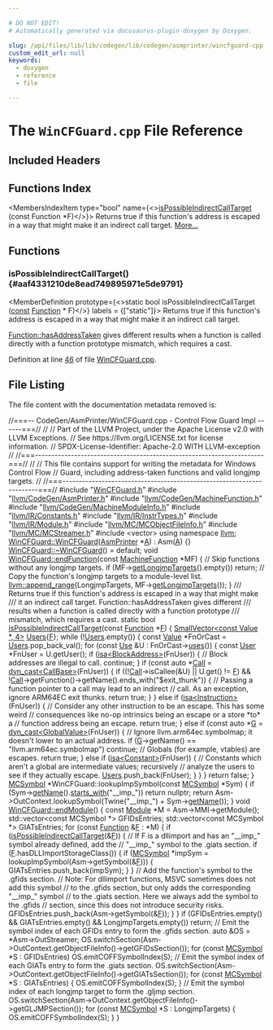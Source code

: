 ```yaml
---

# DO NOT EDIT!
# Automatically generated via docusaurus-plugin-doxygen by Doxygen.

slug: /api/files/lib/lib/codegen/lib/codegen/asmprinter/wincfguard-cpp
custom_edit_url: null
keywords:
  - doxygen
  - reference
  - file

---
```





# The `WinCFGuard.cpp` File Reference

<DoxygenPage pluginConfig={pluginConfig}>



## Included Headers

<IncludesList>
<IncludesListItem
  filePath="WinCFGuard.h"
  permalink="/docs/api/files/lib/lib/codegen/lib/codegen/asmprinter/wincfguard-h"
  isLocal="true" />
<IncludesListItem
  filePath="llvm/CodeGen/AsmPrinter.h"
  permalink="/docs/api/files/include/include/llvm/include/llvm/codegen/asmprinter-h"
  isLocal="true" />
<IncludesListItem
  filePath="llvm/CodeGen/MachineFunction.h"
  permalink="/docs/api/files/include/include/llvm/include/llvm/codegen/machinefunction-h"
  isLocal="true" />
<IncludesListItem
  filePath="llvm/CodeGen/MachineModuleInfo.h"
  permalink="/docs/api/files/include/include/llvm/include/llvm/codegen/machinemoduleinfo-h"
  isLocal="true" />
<IncludesListItem
  filePath="llvm/IR/Constants.h"
  permalink="/docs/api/files/include/include/llvm/include/llvm/ir/constants-h"
  isLocal="true" />
<IncludesListItem
  filePath="llvm/IR/InstrTypes.h"
  permalink="/docs/api/files/include/include/llvm/include/llvm/ir/instrtypes-h"
  isLocal="true" />
<IncludesListItem
  filePath="llvm/IR/Module.h"
  permalink="/docs/api/files/include/include/llvm/include/llvm/ir/module-h"
  isLocal="true" />
<IncludesListItem
  filePath="llvm/MC/MCObjectFileInfo.h"
  permalink="/docs/api/files/include/include/llvm/include/llvm/mc/mcobjectfileinfo-h"
  isLocal="true" />
<IncludesListItem
  filePath="llvm/MC/MCStreamer.h"
  permalink="/docs/api/files/include/include/llvm/include/llvm/mc/mcstreamer-h"
  isLocal="true" />
<IncludesListItem
  filePath="vector"
  permalink=""
  isLocal="false" />
</IncludesList>

## Functions Index

<MembersIndex>

<MembersIndexItem
  type="bool"
  name={<><a href="#aaf4331210de8ead749895971e5de9791">isPossibleIndirectCallTarget</a> (const Function &#42;F)</>}>
Returns true if this function&#39;s address is escaped in a way that might make it an indirect call target. <a href="#aaf4331210de8ead749895971e5de9791">More...</a>
</MembersIndexItem>

</MembersIndex>


<SectionDefinition>

## Functions

### isPossibleIndirectCallTarget() {#aaf4331210de8ead749895971e5de9791}

<MemberDefinition
  prototype={<>static bool isPossibleIndirectCallTarget (<a href="/docs/api/files/lib/lib/target/lib/target/aarch64/aarch64promoteconstant-cpp/#a90f8350fecae261c25be85d38b451bff">const</a> <a href="/docs/api/classes/llvm/function">Function</a> &#42; F)</>}
  labels = {["static"]}>
Returns true if this function&#39;s address is escaped in a way that might make it an indirect call target.

<a href="/docs/api/classes/llvm/function/#a1b87b14bb6dd4f14bb42c73d2085673e">Function::hasAddressTaken</a> gives different results when a function is called directly with a function prototype mismatch, which requires a cast.

Definition at line <a href="#l00046">46</a> of file <a href="/docs/api/files/lib/lib/codegen/lib/codegen/asmprinter/wincfguard-cpp">WinCFGuard.cpp</a>.
</MemberDefinition>

</SectionDefinition>

## File Listing

The file content with the documentation metadata removed is:

<ProgramListing>

<Link id="l00001" /><CodeLine lineNumber="1"><span class="doxyHighlightComment">//===-- CodeGen/AsmPrinter/WinCFGuard.cpp - Control Flow Guard Impl ------===//</span></CodeLine>
<Link id="l00002" /><CodeLine lineNumber="2"><span class="doxyHighlightComment">//</span></CodeLine>
<Link id="l00003" /><CodeLine lineNumber="3"><span class="doxyHighlightComment">// Part of the LLVM Project, under the Apache License v2.0 with LLVM Exceptions.</span></CodeLine>
<Link id="l00004" /><CodeLine lineNumber="4"><span class="doxyHighlightComment">// See https://llvm.org/LICENSE.txt for license information.</span></CodeLine>
<Link id="l00005" /><CodeLine lineNumber="5"><span class="doxyHighlightComment">// SPDX-License-Identifier: Apache-2.0 WITH LLVM-exception</span></CodeLine>
<Link id="l00006" /><CodeLine lineNumber="6"><span class="doxyHighlightComment">//</span></CodeLine>
<Link id="l00007" /><CodeLine lineNumber="7"><span class="doxyHighlightComment">//===----------------------------------------------------------------------===//</span></CodeLine>
<Link id="l00008" /><CodeLine lineNumber="8"><span class="doxyHighlightComment">//</span></CodeLine>
<Link id="l00009" /><CodeLine lineNumber="9"><span class="doxyHighlightComment">// This file contains support for writing the metadata for Windows Control Flow</span></CodeLine>
<Link id="l00010" /><CodeLine lineNumber="10"><span class="doxyHighlightComment">// Guard, including address-taken functions and valid longjmp targets.</span></CodeLine>
<Link id="l00011" /><CodeLine lineNumber="11"><span class="doxyHighlightComment">//</span></CodeLine>
<Link id="l00012" /><CodeLine lineNumber="12"><span class="doxyHighlightComment">//===----------------------------------------------------------------------===//</span></CodeLine>
<Link id="l00013" /><CodeLine lineNumber="13"></CodeLine>
<Link id="l00014" /><CodeLine lineNumber="14"><span class="doxyHighlightPreprocessor">#include &quot;<a href="/docs/api/files/lib/lib/codegen/lib/codegen/asmprinter/wincfguard-h">WinCFGuard.h</a>&quot;</span></CodeLine>
<Link id="l00015" /><CodeLine lineNumber="15"><span class="doxyHighlightPreprocessor">#include &quot;<a href="/docs/api/files/include/include/llvm/include/llvm/codegen/asmprinter-h">llvm/CodeGen/AsmPrinter.h</a>&quot;</span></CodeLine>
<Link id="l00016" /><CodeLine lineNumber="16"><span class="doxyHighlightPreprocessor">#include &quot;<a href="/docs/api/files/include/include/llvm/include/llvm/codegen/machinefunction-h">llvm/CodeGen/MachineFunction.h</a>&quot;</span></CodeLine>
<Link id="l00017" /><CodeLine lineNumber="17"><span class="doxyHighlightPreprocessor">#include &quot;<a href="/docs/api/files/include/include/llvm/include/llvm/codegen/machinemoduleinfo-h">llvm/CodeGen/MachineModuleInfo.h</a>&quot;</span></CodeLine>
<Link id="l00018" /><CodeLine lineNumber="18"><span class="doxyHighlightPreprocessor">#include &quot;<a href="/docs/api/files/include/include/llvm/include/llvm/ir/constants-h">llvm/IR/Constants.h</a>&quot;</span></CodeLine>
<Link id="l00019" /><CodeLine lineNumber="19"><span class="doxyHighlightPreprocessor">#include &quot;<a href="/docs/api/files/include/include/llvm/include/llvm/ir/instrtypes-h">llvm/IR/InstrTypes.h</a>&quot;</span></CodeLine>
<Link id="l00020" /><CodeLine lineNumber="20"><span class="doxyHighlightPreprocessor">#include &quot;<a href="/docs/api/files/include/include/llvm/include/llvm/ir/module-h">llvm/IR/Module.h</a>&quot;</span></CodeLine>
<Link id="l00021" /><CodeLine lineNumber="21"><span class="doxyHighlightPreprocessor">#include &quot;<a href="/docs/api/files/include/include/llvm/include/llvm/mc/mcobjectfileinfo-h">llvm/MC/MCObjectFileInfo.h</a>&quot;</span></CodeLine>
<Link id="l00022" /><CodeLine lineNumber="22"><span class="doxyHighlightPreprocessor">#include &quot;<a href="/docs/api/files/include/include/llvm/include/llvm/mc/mcstreamer-h">llvm/MC/MCStreamer.h</a>&quot;</span></CodeLine>
<Link id="l00023" /><CodeLine lineNumber="23"></CodeLine>
<Link id="l00024" /><CodeLine lineNumber="24"><span class="doxyHighlightPreprocessor">#include &lt;vector&gt;</span></CodeLine>
<Link id="l00025" /><CodeLine lineNumber="25"></CodeLine>
<Link id="l00026" /><CodeLine lineNumber="26"><span class="doxyHighlightKeyword">using namespace </span><span class="doxyHighlight"><a href="/docs/api/namespaces/llvm">llvm</a>;</span></CodeLine>
<Link id="l00027" /><CodeLine lineNumber="27"></CodeLine>
<Link id="l00028" /><CodeLine lineNumber="28" lineLink="/docs/api/classes/llvm/wincfguard/#a09d0b47e336ca75d0919ad4463ceb553"><span class="doxyHighlight"><a href="/docs/api/classes/llvm/wincfguard/#a09d0b47e336ca75d0919ad4463ceb553">WinCFGuard::WinCFGuard</a>(<a href="/docs/api/classes/llvm/asmprinter">AsmPrinter</a> &#42;<a href="/docs/api/files/lib/lib/ir/builtingcs-cpp/#a2e38c85003a042421cde1647632d0b72">A</a>) : Asm(<a href="/docs/api/files/lib/lib/ir/builtingcs-cpp/#a2e38c85003a042421cde1647632d0b72">A</a>) &#123;&#125;</span></CodeLine>
<Link id="l00029" /><CodeLine lineNumber="29"></CodeLine>
<Link id="l00030" /><CodeLine lineNumber="30"><span class="doxyHighlight"><a href="/docs/api/classes/llvm/wincfguard/#ad98438e11c66be4ae18b8f5c2cd159b9">WinCFGuard::~WinCFGuard</a>() = </span><span class="doxyHighlightKeywordFlow">default</span><span class="doxyHighlight">;</span></CodeLine>
<Link id="l00031" /><CodeLine lineNumber="31"></CodeLine>
<Link id="l00032" /><CodeLine lineNumber="32" lineLink="/docs/api/classes/llvm/wincfguard/#ac44f251bf25dc7412804917d12ff2cdf"><span class="doxyHighlightKeywordType">void</span><span class="doxyHighlight"> <a href="/docs/api/classes/llvm/wincfguard/#ac44f251bf25dc7412804917d12ff2cdf">WinCFGuard::endFunction</a>(</span><span class="doxyHighlightKeyword">const</span><span class="doxyHighlight"> <a href="/docs/api/classes/llvm/machinefunction">MachineFunction</a> &#42;MF) &#123;</span></CodeLine>
<Link id="l00033" /><CodeLine lineNumber="33"></CodeLine>
<Link id="l00034" /><CodeLine lineNumber="34"><span class="doxyHighlight">  </span><span class="doxyHighlightComment">// Skip functions without any longjmp targets.</span></CodeLine>
<Link id="l00035" /><CodeLine lineNumber="35"><span class="doxyHighlight">  </span><span class="doxyHighlightKeywordFlow">if</span><span class="doxyHighlight"> (MF-&gt;<a href="/docs/api/classes/llvm/machinefunction/#aa3ec107b1f5caf6f3d790d36f2808305">getLongjmpTargets</a>().empty())</span></CodeLine>
<Link id="l00036" /><CodeLine lineNumber="36"><span class="doxyHighlight">    </span><span class="doxyHighlightKeywordFlow">return</span><span class="doxyHighlight">;</span></CodeLine>
<Link id="l00037" /><CodeLine lineNumber="37"></CodeLine>
<Link id="l00038" /><CodeLine lineNumber="38"><span class="doxyHighlight">  </span><span class="doxyHighlightComment">// Copy the function&#39;s longjmp targets to a module-level list.</span></CodeLine>
<Link id="l00039" /><CodeLine lineNumber="39"><span class="doxyHighlight">  <a href="/docs/api/namespaces/llvm/#a39d3d23a084c4544ee5903203db10e8a">llvm::append&#95;range</a>(LongjmpTargets, MF-&gt;<a href="/docs/api/classes/llvm/machinefunction/#aa3ec107b1f5caf6f3d790d36f2808305">getLongjmpTargets</a>());</span></CodeLine>
<Link id="l00040" /><CodeLine lineNumber="40"><span class="doxyHighlight">&#125;</span></CodeLine>
<Link id="l00041" /><CodeLine lineNumber="41"></CodeLine>
<Link id="l00042" /><CodeLine lineNumber="42"><span class="doxyHighlightComment">/// Returns true if this function&#39;s address is escaped in a way that might make</span></CodeLine>
<Link id="l00043" /><CodeLine lineNumber="43"><span class="doxyHighlightComment">/// it an indirect call target. Function::hasAddressTaken gives different</span></CodeLine>
<Link id="l00044" /><CodeLine lineNumber="44"><span class="doxyHighlightComment">/// results when a function is called directly with a function prototype</span></CodeLine>
<Link id="l00045" /><CodeLine lineNumber="45"><span class="doxyHighlightComment">/// mismatch, which requires a cast.</span></CodeLine>
<Link id="l00046" /><CodeLine lineNumber="46" lineLink="#aaf4331210de8ead749895971e5de9791"><span class="doxyHighlightKeyword">static</span><span class="doxyHighlight"> </span><span class="doxyHighlightKeywordType">bool</span><span class="doxyHighlight"> <a href="#aaf4331210de8ead749895971e5de9791">isPossibleIndirectCallTarget</a>(</span><span class="doxyHighlightKeyword">const</span><span class="doxyHighlight"> <a href="/docs/api/classes/llvm/function">Function</a> &#42;<a href="/docs/api/files/lib/lib/support/md5-cpp/#a96d73bbd7af15cb1fc38c3f4a3bd82e9">F</a>) &#123;</span></CodeLine>
<Link id="l00047" /><CodeLine lineNumber="47"><span class="doxyHighlight">  <a href="/docs/api/classes/llvm/smallvector">SmallVector&lt;const Value &#42;, 4&gt;</a> <a href="/docs/api/files/lib/lib/analysis/ivusers-cpp/#a4e5b9edb51eec9dbca592075eb64dfcb">Users</a>&#123;<a href="/docs/api/files/lib/lib/support/md5-cpp/#a96d73bbd7af15cb1fc38c3f4a3bd82e9">F</a>&#125;;</span></CodeLine>
<Link id="l00048" /><CodeLine lineNumber="48"><span class="doxyHighlight">  </span><span class="doxyHighlightKeywordFlow">while</span><span class="doxyHighlight"> (!<a href="/docs/api/files/lib/lib/analysis/ivusers-cpp/#a4e5b9edb51eec9dbca592075eb64dfcb">Users</a>.empty()) &#123;</span></CodeLine>
<Link id="l00049" /><CodeLine lineNumber="49"><span class="doxyHighlight">    </span><span class="doxyHighlightKeyword">const</span><span class="doxyHighlight"> <a href="/docs/api/classes/llvm/value">Value</a> &#42;FnOrCast = <a href="/docs/api/files/lib/lib/analysis/ivusers-cpp/#a4e5b9edb51eec9dbca592075eb64dfcb">Users</a>.pop&#95;back&#95;val();</span></CodeLine>
<Link id="l00050" /><CodeLine lineNumber="50"><span class="doxyHighlight">    </span><span class="doxyHighlightKeywordFlow">for</span><span class="doxyHighlight"> (</span><span class="doxyHighlightKeyword">const</span><span class="doxyHighlight"> <a href="/docs/api/classes/llvm/use">Use</a> &amp;U : FnOrCast-&gt;<a href="/docs/api/classes/llvm/value/#abf855b7cd63a0cd7f73759e396f280c9">uses</a>()) &#123;</span></CodeLine>
<Link id="l00051" /><CodeLine lineNumber="51"><span class="doxyHighlight">      </span><span class="doxyHighlightKeyword">const</span><span class="doxyHighlight"> <a href="/docs/api/classes/llvm/user">User</a> &#42;FnUser = U.getUser();</span></CodeLine>
<Link id="l00052" /><CodeLine lineNumber="52"><span class="doxyHighlight">      </span><span class="doxyHighlightKeywordFlow">if</span><span class="doxyHighlight"> (<a href="/docs/api/namespaces/llvm/#a92ca992e52dddc420f4b069cae06dfbe">isa&lt;BlockAddress&gt;</a>(FnUser)) &#123;</span></CodeLine>
<Link id="l00053" /><CodeLine lineNumber="53"><span class="doxyHighlight">        </span><span class="doxyHighlightComment">// Block addresses are illegal to call.</span></CodeLine>
<Link id="l00054" /><CodeLine lineNumber="54"><span class="doxyHighlight">        </span><span class="doxyHighlightKeywordFlow">continue</span><span class="doxyHighlight">;</span></CodeLine>
<Link id="l00055" /><CodeLine lineNumber="55"><span class="doxyHighlight">      &#125;</span></CodeLine>
<Link id="l00056" /><CodeLine lineNumber="56"><span class="doxyHighlight">      </span><span class="doxyHighlightKeywordFlow">if</span><span class="doxyHighlight"> (</span><span class="doxyHighlightKeyword">const</span><span class="doxyHighlight"> </span><span class="doxyHighlightKeyword">auto</span><span class="doxyHighlight"> &#42;<a href="/docs/api/groups/arcopt/#ga9c9cf6ad55eb23d77d083a184e416c09">Call</a> = <a href="/docs/api/namespaces/llvm/#a22eeee01734061ac1b31ccd994c49eef">dyn&#95;cast&lt;CallBase&gt;</a>(FnUser)) &#123;</span></CodeLine>
<Link id="l00057" /><CodeLine lineNumber="57"><span class="doxyHighlight">        </span><span class="doxyHighlightKeywordFlow">if</span><span class="doxyHighlight"> ((!<a href="/docs/api/groups/arcopt/#ga9c9cf6ad55eb23d77d083a184e416c09">Call</a>-&gt;isCallee(&amp;U) || U.get() != <a href="/docs/api/files/lib/lib/support/md5-cpp/#a96d73bbd7af15cb1fc38c3f4a3bd82e9">F</a>) &amp;&amp;</span></CodeLine>
<Link id="l00058" /><CodeLine lineNumber="58"><span class="doxyHighlight">            !<a href="/docs/api/groups/arcopt/#ga9c9cf6ad55eb23d77d083a184e416c09">Call</a>-&gt;getFunction()-&gt;getName().ends&#95;with(</span><span class="doxyHighlightStringLiteral">&quot;$exit&#95;thunk&quot;</span><span class="doxyHighlight">)) &#123;</span></CodeLine>
<Link id="l00059" /><CodeLine lineNumber="59"><span class="doxyHighlight">          </span><span class="doxyHighlightComment">// Passing a function pointer to a call may lead to an indirect</span></CodeLine>
<Link id="l00060" /><CodeLine lineNumber="60"><span class="doxyHighlight">          </span><span class="doxyHighlightComment">// call. As an exception, ignore ARM64EC exit thunks.</span></CodeLine>
<Link id="l00061" /><CodeLine lineNumber="61"><span class="doxyHighlight">          </span><span class="doxyHighlightKeywordFlow">return</span><span class="doxyHighlight"> </span><span class="doxyHighlightKeyword">true</span><span class="doxyHighlight">;</span></CodeLine>
<Link id="l00062" /><CodeLine lineNumber="62"><span class="doxyHighlight">        &#125;</span></CodeLine>
<Link id="l00063" /><CodeLine lineNumber="63"><span class="doxyHighlight">      &#125; </span><span class="doxyHighlightKeywordFlow">else</span><span class="doxyHighlight"> </span><span class="doxyHighlightKeywordFlow">if</span><span class="doxyHighlight"> (<a href="/docs/api/namespaces/llvm/#a92ca992e52dddc420f4b069cae06dfbe">isa&lt;Instruction&gt;</a>(FnUser)) &#123;</span></CodeLine>
<Link id="l00064" /><CodeLine lineNumber="64"><span class="doxyHighlight">        </span><span class="doxyHighlightComment">// Consider any other instruction to be an escape. This has some weird</span></CodeLine>
<Link id="l00065" /><CodeLine lineNumber="65"><span class="doxyHighlight">        </span><span class="doxyHighlightComment">// consequences like no-op intrinsics being an escape or a store &#42;to&#42; a</span></CodeLine>
<Link id="l00066" /><CodeLine lineNumber="66"><span class="doxyHighlight">        </span><span class="doxyHighlightComment">// function address being an escape.</span></CodeLine>
<Link id="l00067" /><CodeLine lineNumber="67"><span class="doxyHighlight">        </span><span class="doxyHighlightKeywordFlow">return</span><span class="doxyHighlight"> </span><span class="doxyHighlightKeyword">true</span><span class="doxyHighlight">;</span></CodeLine>
<Link id="l00068" /><CodeLine lineNumber="68"><span class="doxyHighlight">      &#125; </span><span class="doxyHighlightKeywordFlow">else</span><span class="doxyHighlight"> </span><span class="doxyHighlightKeywordFlow">if</span><span class="doxyHighlight"> (</span><span class="doxyHighlightKeyword">const</span><span class="doxyHighlight"> </span><span class="doxyHighlightKeyword">auto</span><span class="doxyHighlight"> &#42;<a href="/docs/api/files/lib/lib/support/md5-cpp/#ad96b7cf3182ce2ba85e5a7a93b12c441">G</a> = <a href="/docs/api/namespaces/llvm/#a22eeee01734061ac1b31ccd994c49eef">dyn&#95;cast&lt;GlobalValue&gt;</a>(FnUser)) &#123;</span></CodeLine>
<Link id="l00069" /><CodeLine lineNumber="69"><span class="doxyHighlight">        </span><span class="doxyHighlightComment">// Ignore llvm.arm64ec.symbolmap; it doesn&#39;t lower to an actual address.</span></CodeLine>
<Link id="l00070" /><CodeLine lineNumber="70"><span class="doxyHighlight">        </span><span class="doxyHighlightKeywordFlow">if</span><span class="doxyHighlight"> (<a href="/docs/api/files/lib/lib/support/md5-cpp/#ad96b7cf3182ce2ba85e5a7a93b12c441">G</a>-&gt;getName() == </span><span class="doxyHighlightStringLiteral">&quot;llvm.arm64ec.symbolmap&quot;</span><span class="doxyHighlight">)</span></CodeLine>
<Link id="l00071" /><CodeLine lineNumber="71"><span class="doxyHighlight">          </span><span class="doxyHighlightKeywordFlow">continue</span><span class="doxyHighlight">;</span></CodeLine>
<Link id="l00072" /><CodeLine lineNumber="72"><span class="doxyHighlight">        </span><span class="doxyHighlightComment">// Globals (for example, vtables) are escapes.</span></CodeLine>
<Link id="l00073" /><CodeLine lineNumber="73"><span class="doxyHighlight">        </span><span class="doxyHighlightKeywordFlow">return</span><span class="doxyHighlight"> </span><span class="doxyHighlightKeyword">true</span><span class="doxyHighlight">;</span></CodeLine>
<Link id="l00074" /><CodeLine lineNumber="74"><span class="doxyHighlight">      &#125; </span><span class="doxyHighlightKeywordFlow">else</span><span class="doxyHighlight"> </span><span class="doxyHighlightKeywordFlow">if</span><span class="doxyHighlight"> (<a href="/docs/api/namespaces/llvm/#a92ca992e52dddc420f4b069cae06dfbe">isa&lt;Constant&gt;</a>(FnUser)) &#123;</span></CodeLine>
<Link id="l00075" /><CodeLine lineNumber="75"><span class="doxyHighlight">        </span><span class="doxyHighlightComment">// Constants which aren&#39;t a global are intermediate values; recursively</span></CodeLine>
<Link id="l00076" /><CodeLine lineNumber="76"><span class="doxyHighlight">        </span><span class="doxyHighlightComment">// analyze the users to see if they actually escape.</span></CodeLine>
<Link id="l00077" /><CodeLine lineNumber="77"><span class="doxyHighlight">        <a href="/docs/api/files/lib/lib/analysis/ivusers-cpp/#a4e5b9edb51eec9dbca592075eb64dfcb">Users</a>.push&#95;back(FnUser);</span></CodeLine>
<Link id="l00078" /><CodeLine lineNumber="78"><span class="doxyHighlight">      &#125;</span></CodeLine>
<Link id="l00079" /><CodeLine lineNumber="79"><span class="doxyHighlight">    &#125;</span></CodeLine>
<Link id="l00080" /><CodeLine lineNumber="80"><span class="doxyHighlight">  &#125;</span></CodeLine>
<Link id="l00081" /><CodeLine lineNumber="81"><span class="doxyHighlight">  </span><span class="doxyHighlightKeywordFlow">return</span><span class="doxyHighlight"> </span><span class="doxyHighlightKeyword">false</span><span class="doxyHighlight">;</span></CodeLine>
<Link id="l00082" /><CodeLine lineNumber="82"><span class="doxyHighlight">&#125;</span></CodeLine>
<Link id="l00083" /><CodeLine lineNumber="83"></CodeLine>
<Link id="l00084" /><CodeLine lineNumber="84"><span class="doxyHighlight"><a href="/docs/api/classes/llvm/mcsymbol">MCSymbol</a> &#42;WinCFGuard::lookupImpSymbol(</span><span class="doxyHighlightKeyword">const</span><span class="doxyHighlight"> <a href="/docs/api/classes/llvm/mcsymbol">MCSymbol</a> &#42;Sym) &#123;</span></CodeLine>
<Link id="l00085" /><CodeLine lineNumber="85"><span class="doxyHighlight">  </span><span class="doxyHighlightKeywordFlow">if</span><span class="doxyHighlight"> (Sym-&gt;<a href="/docs/api/classes/llvm/mcsymbol/#a57c7b2b9784361914262eeb0a6f0b18d">getName</a>().<a href="/docs/api/classes/llvm/stringref/#a2cd8968ff703aaeb395dcd63f6805ff1">starts&#95;with</a>(</span><span class="doxyHighlightStringLiteral">&quot;&#95;&#95;imp&#95;&quot;</span><span class="doxyHighlight">))</span></CodeLine>
<Link id="l00086" /><CodeLine lineNumber="86"><span class="doxyHighlight">    </span><span class="doxyHighlightKeywordFlow">return</span><span class="doxyHighlight"> </span><span class="doxyHighlightKeyword">nullptr</span><span class="doxyHighlight">;</span></CodeLine>
<Link id="l00087" /><CodeLine lineNumber="87"><span class="doxyHighlight">  </span><span class="doxyHighlightKeywordFlow">return</span><span class="doxyHighlight"> Asm-&gt;OutContext.lookupSymbol(Twine(</span><span class="doxyHighlightStringLiteral">&quot;&#95;&#95;imp&#95;&quot;</span><span class="doxyHighlight">) + Sym-&gt;<a href="/docs/api/classes/llvm/mcsymbol/#a57c7b2b9784361914262eeb0a6f0b18d">getName</a>());</span></CodeLine>
<Link id="l00088" /><CodeLine lineNumber="88"><span class="doxyHighlight">&#125;</span></CodeLine>
<Link id="l00089" /><CodeLine lineNumber="89"></CodeLine>
<Link id="l00090" /><CodeLine lineNumber="90" lineLink="/docs/api/classes/llvm/wincfguard/#a94bbf914eeb964dd21e71c6b0b77410e"><span class="doxyHighlightKeywordType">void</span><span class="doxyHighlight"> <a href="/docs/api/classes/llvm/wincfguard/#a94bbf914eeb964dd21e71c6b0b77410e">WinCFGuard::endModule</a>() &#123;</span></CodeLine>
<Link id="l00091" /><CodeLine lineNumber="91"><span class="doxyHighlight">  </span><span class="doxyHighlightKeyword">const</span><span class="doxyHighlight"> <a href="/docs/api/classes/llvm/module">Module</a> &#42;M = Asm-&gt;MMI-&gt;getModule();</span></CodeLine>
<Link id="l00092" /><CodeLine lineNumber="92"><span class="doxyHighlight">  std::vector&lt;const MCSymbol &#42;&gt; GFIDsEntries;</span></CodeLine>
<Link id="l00093" /><CodeLine lineNumber="93"><span class="doxyHighlight">  std::vector&lt;const MCSymbol &#42;&gt; GIATsEntries;</span></CodeLine>
<Link id="l00094" /><CodeLine lineNumber="94"><span class="doxyHighlight">  </span><span class="doxyHighlightKeywordFlow">for</span><span class="doxyHighlight"> (</span><span class="doxyHighlightKeyword">const</span><span class="doxyHighlight"> <a href="/docs/api/classes/llvm/function">Function</a> &amp;<a href="/docs/api/files/lib/lib/support/md5-cpp/#a96d73bbd7af15cb1fc38c3f4a3bd82e9">F</a> : &#42;M) &#123;</span></CodeLine>
<Link id="l00095" /><CodeLine lineNumber="95"><span class="doxyHighlight">    </span><span class="doxyHighlightKeywordFlow">if</span><span class="doxyHighlight"> (<a href="#aaf4331210de8ead749895971e5de9791">isPossibleIndirectCallTarget</a>(&amp;<a href="/docs/api/files/lib/lib/support/md5-cpp/#a96d73bbd7af15cb1fc38c3f4a3bd82e9">F</a>)) &#123;</span></CodeLine>
<Link id="l00096" /><CodeLine lineNumber="96"><span class="doxyHighlight">      </span><span class="doxyHighlightComment">// If F is a dllimport and has an &quot;&#95;&#95;imp&#95;&quot; symbol already defined, add the</span></CodeLine>
<Link id="l00097" /><CodeLine lineNumber="97"><span class="doxyHighlight">      </span><span class="doxyHighlightComment">// &quot;&#95;&#95;imp&#95;&quot; symbol to the .giats section.</span></CodeLine>
<Link id="l00098" /><CodeLine lineNumber="98"><span class="doxyHighlight">      </span><span class="doxyHighlightKeywordFlow">if</span><span class="doxyHighlight"> (<a href="/docs/api/files/lib/lib/support/md5-cpp/#a96d73bbd7af15cb1fc38c3f4a3bd82e9">F</a>.hasDLLImportStorageClass()) &#123;</span></CodeLine>
<Link id="l00099" /><CodeLine lineNumber="99"><span class="doxyHighlight">        </span><span class="doxyHighlightKeywordFlow">if</span><span class="doxyHighlight"> (<a href="/docs/api/classes/llvm/mcsymbol">MCSymbol</a> &#42;impSym = lookupImpSymbol(Asm-&gt;getSymbol(&amp;<a href="/docs/api/files/lib/lib/support/md5-cpp/#a96d73bbd7af15cb1fc38c3f4a3bd82e9">F</a>))) &#123;</span></CodeLine>
<Link id="l00100" /><CodeLine lineNumber="100"><span class="doxyHighlight">          GIATsEntries.push&#95;back(impSym);</span></CodeLine>
<Link id="l00101" /><CodeLine lineNumber="101"><span class="doxyHighlight">        &#125;</span></CodeLine>
<Link id="l00102" /><CodeLine lineNumber="102"><span class="doxyHighlight">      &#125;</span></CodeLine>
<Link id="l00103" /><CodeLine lineNumber="103"><span class="doxyHighlight">      </span><span class="doxyHighlightComment">// Add the function&#39;s symbol to the .gfids section.</span></CodeLine>
<Link id="l00104" /><CodeLine lineNumber="104"><span class="doxyHighlight">      </span><span class="doxyHighlightComment">// Note: For dllimport functions, MSVC sometimes does not add this symbol</span></CodeLine>
<Link id="l00105" /><CodeLine lineNumber="105"><span class="doxyHighlight">      </span><span class="doxyHighlightComment">// to the .gfids section, but only adds the corresponding &quot;&#95;&#95;imp&#95;&quot; symbol</span></CodeLine>
<Link id="l00106" /><CodeLine lineNumber="106"><span class="doxyHighlight">      </span><span class="doxyHighlightComment">// to the .giats section. Here we always add the symbol to the .gfids</span></CodeLine>
<Link id="l00107" /><CodeLine lineNumber="107"><span class="doxyHighlight">      </span><span class="doxyHighlightComment">// section, since this does not introduce security risks.</span></CodeLine>
<Link id="l00108" /><CodeLine lineNumber="108"><span class="doxyHighlight">      GFIDsEntries.push&#95;back(Asm-&gt;getSymbol(&amp;<a href="/docs/api/files/lib/lib/support/md5-cpp/#a96d73bbd7af15cb1fc38c3f4a3bd82e9">F</a>));</span></CodeLine>
<Link id="l00109" /><CodeLine lineNumber="109"><span class="doxyHighlight">    &#125;</span></CodeLine>
<Link id="l00110" /><CodeLine lineNumber="110"><span class="doxyHighlight">  &#125;</span></CodeLine>
<Link id="l00111" /><CodeLine lineNumber="111"></CodeLine>
<Link id="l00112" /><CodeLine lineNumber="112"><span class="doxyHighlight">  </span><span class="doxyHighlightKeywordFlow">if</span><span class="doxyHighlight"> (GFIDsEntries.empty() &amp;&amp; GIATsEntries.empty() &amp;&amp; LongjmpTargets.empty())</span></CodeLine>
<Link id="l00113" /><CodeLine lineNumber="113"><span class="doxyHighlight">    </span><span class="doxyHighlightKeywordFlow">return</span><span class="doxyHighlight">;</span></CodeLine>
<Link id="l00114" /><CodeLine lineNumber="114"></CodeLine>
<Link id="l00115" /><CodeLine lineNumber="115"><span class="doxyHighlight">  </span><span class="doxyHighlightComment">// Emit the symbol index of each GFIDs entry to form the .gfids section.</span></CodeLine>
<Link id="l00116" /><CodeLine lineNumber="116"><span class="doxyHighlight">  </span><span class="doxyHighlightKeyword">auto</span><span class="doxyHighlight"> &amp;OS = &#42;Asm-&gt;OutStreamer;</span></CodeLine>
<Link id="l00117" /><CodeLine lineNumber="117"><span class="doxyHighlight">  OS.switchSection(Asm-&gt;OutContext.getObjectFileInfo()-&gt;getGFIDsSection());</span></CodeLine>
<Link id="l00118" /><CodeLine lineNumber="118"><span class="doxyHighlight">  </span><span class="doxyHighlightKeywordFlow">for</span><span class="doxyHighlight"> (</span><span class="doxyHighlightKeyword">const</span><span class="doxyHighlight"> <a href="/docs/api/classes/llvm/mcsymbol">MCSymbol</a> &#42;S : GFIDsEntries)</span></CodeLine>
<Link id="l00119" /><CodeLine lineNumber="119"><span class="doxyHighlight">    OS.emitCOFFSymbolIndex(S);</span></CodeLine>
<Link id="l00120" /><CodeLine lineNumber="120"></CodeLine>
<Link id="l00121" /><CodeLine lineNumber="121"><span class="doxyHighlight">  </span><span class="doxyHighlightComment">// Emit the symbol index of each GIATs entry to form the .giats section.</span></CodeLine>
<Link id="l00122" /><CodeLine lineNumber="122"><span class="doxyHighlight">  OS.switchSection(Asm-&gt;OutContext.getObjectFileInfo()-&gt;getGIATsSection());</span></CodeLine>
<Link id="l00123" /><CodeLine lineNumber="123"><span class="doxyHighlight">  </span><span class="doxyHighlightKeywordFlow">for</span><span class="doxyHighlight"> (</span><span class="doxyHighlightKeyword">const</span><span class="doxyHighlight"> <a href="/docs/api/classes/llvm/mcsymbol">MCSymbol</a> &#42;S : GIATsEntries) &#123;</span></CodeLine>
<Link id="l00124" /><CodeLine lineNumber="124"><span class="doxyHighlight">    OS.emitCOFFSymbolIndex(S);</span></CodeLine>
<Link id="l00125" /><CodeLine lineNumber="125"><span class="doxyHighlight">  &#125;</span></CodeLine>
<Link id="l00126" /><CodeLine lineNumber="126"></CodeLine>
<Link id="l00127" /><CodeLine lineNumber="127"><span class="doxyHighlight">  </span><span class="doxyHighlightComment">// Emit the symbol index of each longjmp target to form the .gljmp section.</span></CodeLine>
<Link id="l00128" /><CodeLine lineNumber="128"><span class="doxyHighlight">  OS.switchSection(Asm-&gt;OutContext.getObjectFileInfo()-&gt;getGLJMPSection());</span></CodeLine>
<Link id="l00129" /><CodeLine lineNumber="129"><span class="doxyHighlight">  </span><span class="doxyHighlightKeywordFlow">for</span><span class="doxyHighlight"> (</span><span class="doxyHighlightKeyword">const</span><span class="doxyHighlight"> <a href="/docs/api/classes/llvm/mcsymbol">MCSymbol</a> &#42;S : LongjmpTargets) &#123;</span></CodeLine>
<Link id="l00130" /><CodeLine lineNumber="130"><span class="doxyHighlight">    OS.emitCOFFSymbolIndex(S);</span></CodeLine>
<Link id="l00131" /><CodeLine lineNumber="131"><span class="doxyHighlight">  &#125;</span></CodeLine>
<Link id="l00132" /><CodeLine lineNumber="132"><span class="doxyHighlight">&#125;</span></CodeLine>

</ProgramListing>


</DoxygenPage>
